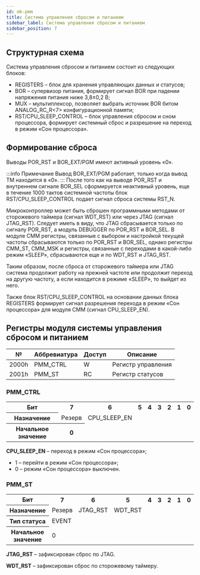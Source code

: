 ```yaml
---
id: mk-pmm
title: Система управления сбросом и питанием
sidebar_label: Система управления сбросом и питанием
sidebar_position: 7
---
```


## Структурная схема

<DocumentFigure
  src="/img/5400TP105-003/pmm/Управление_сбросом_и_питанием.svg"
  alt="Структурная схема системы управления сбросом и питанием"
  caption="Структурная схема системы управления сбросом и питанием"
/>

Система управления сбросом и питанием состоит из следующих блоков:

- REGISTERS – блок для хранения управляющих данных и статусов;
- BOR – супервизор питания, формирует сигнал BOR при падении напряжения питания ниже 3,8±0,2 В;
- MUX – мультиплексор, позволяет выбрать источник BOR битом ANALOG_RC_R&lt;7&gt; конфигурационной памяти;
- RST/CPU_SLEEP_CONTROL – блок управления сбросом и сном процессора, формирует системный сброс и разрешение на переход в режим «Сон процессора».

## Формирование сброса

Выводы POR_RST и BOR_EXT/PGM имеют активный уровень «0».

:::info Примечание
Вывод BOR_EXT/PGM работает, только когда вывод TM находится в «0».
:::
После того как на выводе POR_RST и внутреннем сигнале BOR_SEL сформируется неактивный уровень, еще в течение 1000 тактов системной частоты блок RST/CPU_SLEEP_CONTROL подает сигнал сброса системы RST_N.

Микроконтроллер может быть сброшен программными методами от сторожевого таймера (сигнал WDT_RST) или через JTAG (сигнал JTAG_RST). Следует иметь в виду, что JTAG сбрасывается только по сигналу POR_RST, а модуль DEBUGGER по POR_RST и BOR_SEL. В модуле CMM регистры, связанные с выбором и настройкой текущей частоты сбрасываются только по POR_RST и BOR_SEL, однако регистры CMM_ST, CMM_MSK и регистры, связанные с переходами в какой-либо режим «SLEEP», сбрасываются еще и по WDT_RST и JTAG_RST.

Таким образом, после сброса от сторожевого таймера или JTAG система продолжит работу на прежней частоте или продолжит переход на другую частоту, а если находится в режиме «SLEEP», то выйдет из него.

Также блок RST/CPU_SLEEP_CONTROL на основании данных блока REGISTERS формирует сигнал разрешения перехода в режим «Сон процессора» для модуля CMM (сигнал CPU_SLEEP_EN).

## Регистры модуля системы управления сбросом и питанием

| №     | Аббревиатура | Доступ | Описание           |
| ----- | ------------ | ------ | ------------------ |
| 2000h | PMM_CTRL     | W      | Регистр управления |
| 2001h | PMM_ST       | RC     | Регистр статусов   |

### PMM_CTRL

<table className="table">
<tbody>
 
  <tr>
    <th >Бит</th>
    <th >7</th>
    <th >6</th>
    <th >5</th>
    <th >4</th>
    <th >3</th>
    <th >2</th>
    <th >1</th>
    <th >0</th>
  </tr>

<tr>
  <th>Назначение</th>
  <td colSpan={7}>Резерв</td>
  <td>CPU_SLEEP_EN</td>
</tr>

  <tr>
    <th >Начальное значение</th>
    <th colSpan={8} >0</th>
  </tr>
</tbody>
</table>

**CPU_SLEEP_EN** – переход в режим «Сон процессора»;

- 1 – перейти в режим «Сон процессора»;
- 0 – режим «Сон процессора» выключен.

### PMM_ST

<table className="table">
<tbody>
 
  <tr>
    <th >Бит</th>
    <th >7</th>
    <th >6</th>
    <th >5</th>
    <th >4</th>
    <th >3</th>
    <th >2</th>
    <th >1</th>
    <th >0</th>
  </tr>

<tr>
  <th>Назначение</th>
  <td rowSpan={2} colSpan={6}>
    Резерв
  </td>
  <td>JTAG_RST</td>
  <td>WDT_RST</td>
</tr>
<tr>
  <th>Тип статуса</th>
  <td colSpan={2}>EVENT</td>
</tr>

  <tr>
    <th >Начальное значение</th>
    <td colSpan={8} >0</td>
  </tr>
</tbody>
</table>

**JTAG_RST** – зафиксирован сброс по JTAG.

**WDT_RST** – зафиксирован сброс по сторожевому таймеру.
